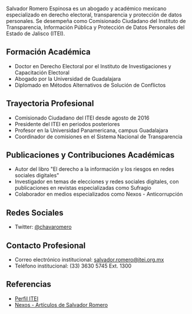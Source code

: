 Salvador Romero Espinosa es un abogado y académico mexicano especializado en derecho electoral, transparencia y protección de datos personales. Se desempeña como Comisionado Ciudadano del Instituto de Transparencia, Información Pública y Protección de Datos Personales del Estado de Jalisco (ITEI).

## Formación Académica

- Doctor en Derecho Electoral por el Instituto de Investigaciones y Capacitación Electoral
- Abogado por la Universidad de Guadalajara
- Diplomado en Métodos Alternativos de Solución de Conflictos

## Trayectoria Profesional

- Comisionado Ciudadano del ITEI desde agosto de 2016
- Presidente del ITEI en periodos posteriores
- Profesor en la Universidad Panamericana, campus Guadalajara
- Coordinador de comisiones en el Sistema Nacional de Transparencia

## Publicaciones y Contribuciones Académicas

- Autor del libro "El derecho a la información y los riesgos en redes sociales digitales"
- Investigador en temas de elecciones y redes sociales digitales, con publicaciones en revistas especializadas como Sufragio
- Colaborador en medios especializados como Nexos - Anticorrupción

## Redes Sociales

- Twitter: [@chavaromero](https://twitter.com/chavaromero)

## Contacto Profesional

- Correo electrónico institucional: salvador.romero@itei.org.mx
- Teléfono institucional: (33) 3630 5745 Ext. 1300

## Referencias

- [Perfil ITEI](https://www.itei.org.mx/v4/nosotros/pleno/comisionado/salvador_romero)
- [Nexos - Artículos de Salvador Romero](https://anticorrupcion.nexos.com.mx/author/salvador-romero-espinosa/)
